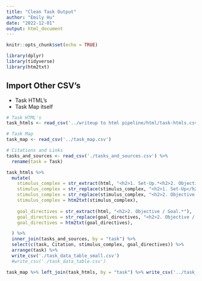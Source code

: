 ```yaml
---
title: "Clean Task Output"
author: "Emily Hu"
date: "2022-12-01"
output: html_document
---
```


```r
knitr::opts_chunk$set(echo = TRUE)

library(dplyr)
library(tidyverse)
library(htm2txt)
```

## Import Other CSV's
- Task HTML's
- Task Map itself

```r
# Task HTML's
task_htmls <- read_csv('../writeup to html pipeline/html/task-htmls.csv')

# Task Map
task_map <- read_csv('../task_map.csv')

# Citations and Links
tasks_and_sources <- read_csv('./tasks_and_sources.csv') %>%
  rename(task = Task)
```
```r
task_htmls %>%
  mutate(
    stimulus_complex = str_extract(html, "<h2>1. Set-Up.*<h2>2. Objective / Goal</h2>"),
    stimulus_complex = str_replace(stimulus_complex, "<h2>1. Set-Up</h2><p>", ""),
    stimulus_complex = str_replace(stimulus_complex, "<h2>2. Objective / Goal</h2>", ""),
    stimulus_complex = htm2txt(stimulus_complex),
    
    goal_directives = str_extract(html, "<h2>2. Objective / Goal.*"),
    goal_directives = str_replace(goal_directives, "<h2>2. Objective / Goal</h2>", ""),
    goal_directives = htm2txt(goal_directives),

  ) %>%
  inner_join(tasks_and_sources, by = "task") %>%
  select(c(task, Citation, stimulus_complex, goal_directives)) %>%
  arrange(task) %>%
  write_csv('./task_data_table_small.csv')
  #write_csv('./task_data_table.csv')
```

```r
task_map %>% left_join(task_htmls, by = "task") %>% write_csv('../task_map_with_additional_documentation.csv')
```